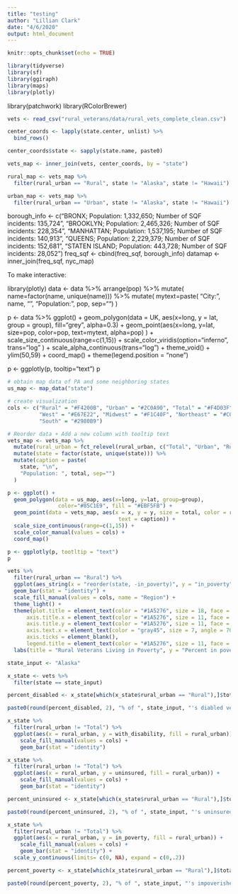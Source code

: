 ```yaml
---
title: "testing"
author: "Lillian Clark"
date: "4/6/2020"
output: html_document
---
```


```r
knitr::opts_chunk$set(echo = TRUE)
```


```r
library(tidyverse)
library(sf)
library(ggiraph)
library(maps)
library(plotly)
```
library(patchwork)
library(RColorBrewer)

```r
vets <- read_csv("rural_veterans/data/rural_vets_complete_clean.csv")
```


```r
center_coords <- lapply(state.center, unlist) %>%
  bind_rows()

center_coords$state <- sapply(state.name, paste0)

vets_map <- inner_join(vets, center_coords, by = "state")

rural_map <- vets_map %>%
  filter(rural_urban == "Rural", state != "Alaska", state != "Hawaii")

urban_map <- vets_map %>%
  filter(rural_urban == "Urban", state != "Alaska", state != "Hawaii")
```

borough_info <- c("BRONX; Population: 1,332,650; Number of SQF incidents: 135,724", "BROOKLYN; Population: 2,465,326; Number of SQF incidents: 228,354", "MANHATTAN; Population: 1,537,195; Number of SQF incidents: 140,913", "QUEENS; Population: 2,229,379; Number of SQF incidents: 152,681", "STATEN ISLAND; Population: 443,728; Number of SQF incidents: 28,052")
freq_sqf <- cbind(freq_sqf, borough_info)
datamap <- inner_join(freq_sqf, nyc_map)

To make interactive:

library(plotly)
data <- data %>%
  arrange(pop) %>%
  mutate( name=factor(name, unique(name))) %>%
  mutate( mytext=paste(
    "City: ", name, "\n", 
    "Population: ", pop, sep="")
  )

p <- data %>%
  ggplot() +
    geom_polygon(data = UK, aes(x=long, y = lat, group = group), fill="grey", alpha=0.3) +
    geom_point(aes(x=long, y=lat, size=pop, color=pop, text=mytext, alpha=pop) ) +
    scale_size_continuous(range=c(1,15)) +
    scale_color_viridis(option="inferno", trans="log" ) +
    scale_alpha_continuous(trans="log") +
    theme_void() +
    ylim(50,59) +
    coord_map() +
    theme(legend.position = "none")
 
p <- ggplotly(p, tooltip="text")
p


```r
# obtain map data of PA and some neighboring states
us_map <- map_data("state")

# create visualization
cols <- c("Rural" = "#F4200B", "Urban" = "#2C0A90", "Total" = "#F4D03F",
          "West" = "#E67E22", "Midwest" = "#F1C40F", "Northeast" = "#C0392B", 
          "South" = "#2980B9")
```

```r
# Reorder data + Add a new column with tooltip text
vets_map <- vets_map %>%
  mutate(rural_urban = fct_relevel(rural_urban, c("Total", "Urban", "Rural"))) %>%
  mutate(state = factor(state, unique(state))) %>%
  mutate(caption = paste(
    state, "\n", 
    "Population: ", total, sep="")
  )

p <- ggplot() + 
  geom_polygon(data = us_map, aes(x=long, y=lat, group=group),
                color="#85C1E9", fill = "#EBF5FB") +
  geom_point(data = vets_map, aes(x = x, y = y, size = total, color = rural_urban, alpha = .7,
                                   text = caption)) +
  scale_size_continuous(range=c(1,15)) +
  scale_color_manual(values = cols) +
  coord_map()

p <- ggplotly(p, tootltip = "text")
p
```

```r
vets %>%
  filter(rural_urban == "Rural") %>%
  ggplot(aes_string(x = "reorder(state, -in_poverty)", y = "in_poverty", fill = "region")) +
  geom_bar(stat = "identity") +
  scale_fill_manual(values = cols, name = "Region") +
  theme_light() +
  theme(plot.title = element_text(color = "#1A5276", size = 18, face = "bold"),
      axis.title.x = element_text(color = "#1A5276", size = 11, face = "bold"),
      axis.title.y = element_text(color = "#1A5276", size = 11, face = "bold"),
      axis.text.x = element_text(color = "gray45", size = 7, angle = 70, hjust = 1),
      axis.ticks = element_blank(),
      legend.title = element_text(color = "#1A5276", size = 11, face = "bold"))+
  labs(title = "Rural Veterans Living in Poverty", y = "Percent in poverty", x = "State")
```

```r
state_input <- "Alaska"

x_state <- vets %>%
  filter(state == state_input)

percent_disabled <- x_state[which(x_state$rural_urban == "Rural"),]$total * x_state[which(x_state$rural_urban == "Rural"),]$with_disability / 100 / (x_state[which(x_state$rural_urban == "Total"),]$total * x_state[which(x_state$rural_urban == "Total"),]$with_disability / 100) * 100

paste0(round(percent_disabled, 2), "% of ", state_input, "'s diabled veterans live in rural areas")

x_state %>%
  filter(rural_urban != "Total") %>%
  ggplot(aes(x = rural_urban, y = with_disability, fill = rural_urban)) +
    scale_fill_manual(values = cols) +
    geom_bar(stat = "identity")

x_state %>%
  filter(rural_urban != "Total") %>%
  ggplot(aes(x = rural_urban, y = uninsured, fill = rural_urban)) +
    scale_fill_manual(values = cols) +
    geom_bar(stat = "identity")

percent_uninsured <- x_state[which(x_state$rural_urban == "Rural"),]$total * x_state[which(x_state$rural_urban == "Rural"),]$uninsured / 100 / (x_state[which(x_state$rural_urban == "Total"),]$total * x_state[which(x_state$rural_urban == "Total"),]$uninsured / 100) * 100

paste0(round(percent_uninsured, 2), "% of ", state_input, "'s uninsured veterans live in rural areas")

x_state %>%
  filter(rural_urban != "Total") %>%
  ggplot(aes(x = rural_urban, y = in_poverty, fill = rural_urban)) +
    scale_fill_manual(values = cols) +
    geom_bar(stat = "identity") +
  scale_y_continuous(limits= c(0, NA), expand = c(0,.2))

percent_poverty <- x_state[which(x_state$rural_urban == "Rural"),]$total * x_state[which(x_state$rural_urban == "Rural"),]$in_poverty / 100 / (x_state[which(x_state$rural_urban == "Total"),]$total * x_state[which(x_state$rural_urban == "Total"),]$in_poverty / 100) * 100

paste0(round(percent_poverty, 2), "% of ", state_input, "'s impoverished veterans live in rural areas ")
```

